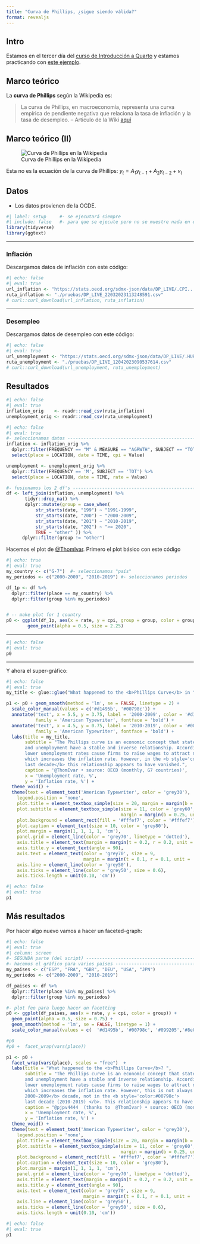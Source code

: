 ```yaml
---
title: "Curva de Phillips, ¿sigue siendo válida?"
format: revealjs
---
```



## Intro

Estamos en el tercer día del [curso de Introducción a Quarto](https://perezp44.github.io/intro.to.quarto/) y estamos practicando con [este ejemplo](https://twitter.com/ThomIvar/status/1516114838996631563).

## Marco teórico

La **curva de Phillips** según la Wikipedia es: 

> La curva de Phillips, en macroeconomía, representa una curva empírica de pendiente negativa que relaciona la tasa de inflación y la tasa de desempleo. -- Articulo de la Wiki [aquí](https://es.wikipedia.org/wiki/Curva_de_Phillips)

## Marco teórico (II)


![Curva de Phillips en la Wikipedia](https://upload.wikimedia.org/wikipedia/commons/thumb/1/1e/NAIRU-SR-and-LR_es.svg/280px-NAIRU-SR-and-LR_es.svg.png)

Esta no es la ecuación de la curva de Phillips: $y_{t}=A_{1}y_{t-1}+A_{2}y_{t-2}+v_{t}$


## Datos 

- Los datos provienen de la OCDE.


```r
#| label: setup     #- se ejecutará siempre
#| include: false   #- para que se ejecute pero no se muestre nada en el output
library(tidyverse)
library(ggtext)
```


---

### Inflación 

Descargamos datos de inflación con este código:

```r
#| echo: false
#| eval: true
url_inflation <- "https://stats.oecd.org/sdmx-json/data/DP_LIVE/.CPI.../OECD?contentType=csv&detail=code&separator=comma&csv-lang=en"
ruta_inflation <- "./pruebas/DP_LIVE_22032023113248591.csv"
# curl::curl_download(url_inflation, ruta_inflation)
```

---

### Desempleo

Descargamos datos de desempleo con este código:

```r
#| echo: false
#| eval: true
url_unemployment <- "https://stats.oecd.org/sdmx-json/data/DP_LIVE/.HUR.../OECD?contentType=csv&detail=code&separator=comma&csv-lang=en"
ruta_unemployment <- "./pruebas/DP_LIVE_12042023090537614.csv"
# curl::curl_download(url_unemployment, ruta_unemployment)
```


## Resultados


```r
#| echo: false
#| eval: true
inflation_orig    <- readr::read_csv(ruta_inflation)
unemployment_orig <- readr::read_csv(ruta_unemployment)
```


```r
#| echo: false
#| eval: true
#- seleccionamos datos ---------------------------------------------------------
inflation <- inflation_orig %>%
  dplyr::filter(FREQUENCY == "M" & MEASURE == "AGRWTH", SUBJECT == "TOT") %>%
  select(place = LOCATION, date = TIME, cpi = Value)

unemployment <- unemployment_orig %>%
  dplyr::filter(FREQUENCY == 'M', SUBJECT == 'TOT') %>%
  select(place = LOCATION, date = TIME, rate = Value)

#- fusionamos los 2 df's -------------------------------------------------------
df <- left_join(inflation, unemployment) %>%
       tidyr::drop_na() %>%
       dplyr::mutate(group = case_when(
           str_starts(date, "199") ~ "1991-1999",
           str_starts(date, "200") ~ "2000-2009",
           str_starts(date, "201") ~ "2010-2019",
           str_starts(date, "202") ~ ">= 2020",
           TRUE ~ "other" )) %>%
      dplyr::filter(group != "other")
```


Hacemos el plot de [@ThomIvar](https://twitter.com/ThomIvar). Primero el plot básico con este código

```r
#| echo: true
#| eval: true
my_country <- c("G-7")  #- seleccionamos "país"
my_periodos <- c("2000-2009", "2010-2019") #- seleccionamos periodos

df_1p <- df %>%
  dplyr::filter(place == my_country) %>%
  dplyr::filter(group %in% my_periodos)


# -- make plot for 1 country
p0 <- ggplot(df_1p, aes(x = rate, y = cpi, group = group, color = group)) +
        geom_point(alpha = 0.5, size = 2.25)
```

---

```r
#| echo: false
#| eval: true
p0
```

---

Y ahora el super-gráfico:

```r
#| echo: false
#| eval: true
my_title <- glue::glue("What happened to the <b>Phillips Curve</b> in ", my_country  , "? (thanks to <b style='color:#fd5532'>@ThomIvar</b>)")

p1 <- p0 + geom_smooth(method = 'lm', se = FALSE, linetype = 2) +
  scale_color_manual(values = c('#d1495b', '#00798c')) +
  annotate('text', x = 5.5, y = 3.75, label = '2000-2009', color = '#d1495b',
           family = 'American Typewriter', fontface = 'bold') +
  annotate('text', x = 4.5, y = 0.75, label = '2010-2019', color = '#00798c',
           family = 'American Typewriter', fontface = 'bold') +
  labs(title = my_title,
       subtitle = "The Phillips curve is an economic concept that states that inflation
       and unemployment have a stable and inverse relationship. According to this concept,
       lower unemployment rates cause firms to raise wages to attract new labor,
       which increases the inflation rate. However, in the <b style='color:#00798c'>
       last decade</b> this relationship appears to have vanished.",
       caption = '@ThomIvar • source: OECD (monthly, G7 countries)',
       x = 'Unemployment rate, %',
       y = 'Inflation rate, %') +
  theme_void() +
  theme(text = element_text('American Typewriter', color = 'grey30'),
    legend.position = 'none',
    plot.title = element_textbox_simple(size = 20, margin = margin(b = 0.15, unit = 'cm')),
    plot.subtitle = element_textbox_simple(size = 11, color = 'grey60',
                                           margin = margin(b = 0.25, unit = 'cm')),
    plot.background = element_rect(fill = '#fffef7', color = '#fffef7'),
    plot.caption = element_text(size = 10, color = 'grey80'),
    plot.margin = margin(1, 1, 1, 1, 'cm'),
    panel.grid = element_line(color = 'grey70', linetype = 'dotted'),
    axis.title = element_text(margin = margin(t = 0.2, r = 0.2, unit = 'cm'), color = 'grey50'),
    axis.title.y = element_text(angle = 90),
    axis.text = element_text(color = 'grey70', size = 9,
                             margin = margin(t = 0.1, r = 0.1, unit = 'cm')),
    axis.line = element_line(color = 'grey50'),
    axis.ticks = element_line(color = 'grey50', size = 0.6),
    axis.ticks.length = unit(0.10, 'cm'))
```


```r
#| echo: false
#| eval: true
p1
```

## Más resultados

Por hacer algo nuevo vamos a hacer un faceted-graph:

```r
#| echo: false
#| eval: true
#| column: screen
#- SEGUNDA parte (del script) --------------------------------------------------
#- hacemos el gráfico para varios países ---------------------------------------
my_paises <- c("ESP", "FRA", "GBR", "DEU", "USA", "JPN")
my_periodos <- c("2000-2009", "2010-2019") 

df_paises <- df %>%  
  dplyr::filter(place %in% my_paises) %>% 
  dplyr::filter(group %in% my_periodos)

#- plot feo para luego hacer un facetting
p0 <- ggplot(df_paises, aes(x = rate, y = cpi, color = group)) +
  geom_point(alpha = 0.5, size = 0.75) +
  geom_smooth(method = 'lm', se = FALSE, linetype = 1) +
  scale_color_manual(values = c(  '#d1495b', '#00798c', '#099205','#8e0592'))

#p0
#p0 +  facet_wrap(vars(place))

p1 <- p0 +
  facet_wrap(vars(place), scales = "free")  +
  labs(title = "What happened to the <b>Phillips Curve</b>? ",
       subtitle = "The Phillips curve is an economic concept that states that inflation
       and unemployment have a stable and inverse relationship. According to this concept,
       lower unemployment rates cause firms to raise wages to attract new labor,
       which increases the inflation rate. However, this is not always case for the <b style='color:#d1495b'>
       2000-2009</b> decade, not in the <b style='color:#00798c'>
       last decade (2010-2019) </b>. This relationship appears to have vanished!!",
       caption = "@pjpv4444  (thanks to  @ThomIvar) • source: OECD (monthly, G7 countries)",
       x = 'Unemployment rate, %',
       y = 'Inflation rate, %') +
  theme_void() +
  theme(text = element_text('American Typewriter', color = 'grey30'),
    legend.position = 'none',
    plot.title = element_textbox_simple(size = 20, margin = margin(b = 0.15, unit = 'cm')),
    plot.subtitle = element_textbox_simple(size = 11, color = 'grey60',
                                           margin = margin(b = 0.25, unit = 'cm')),
    plot.background = element_rect(fill = '#fffef7', color = '#fffef7'),
    plot.caption = element_text(size = 10, color = 'grey80'),
    plot.margin = margin(1, 1, 1, 1, 'cm'),
    panel.grid = element_line(color = 'grey70', linetype = 'dotted'),
    axis.title = element_text(margin = margin(t = 0.2, r = 0.2, unit = 'cm'), color = 'grey50'),
    axis.title.y = element_text(angle = 90),
    axis.text = element_text(color = 'grey70', size = 9,
                             margin = margin(t = 0.1, r = 0.1, unit = 'cm')),
    axis.line = element_line(color = 'grey50'),
    axis.ticks = element_line(color = 'grey50', size = 0.6),
    axis.ticks.length = unit(0.10, 'cm'))
```


```r
#| echo: false
#| eval: true
p1
```

